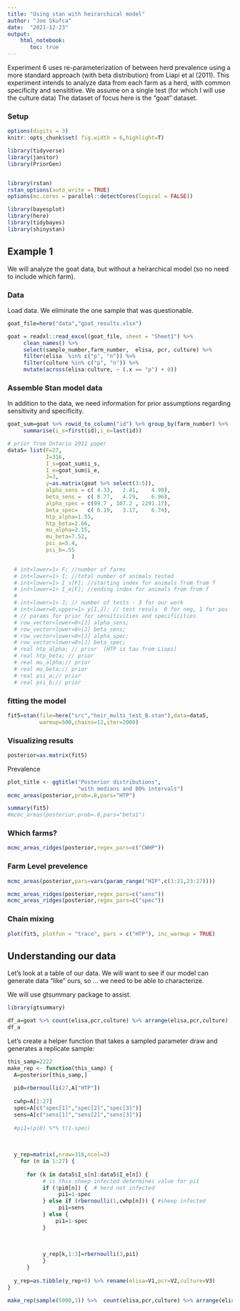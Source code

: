 ```yaml
---
title: "Using stan with heirarchical model"
author: "Joe Skufca"
date:  "2021-12-23"
output: 
    html_notebook:
       toc: true
---
```


Experiment 6 uses re-parameterization of between herd prevalence using a more standard approach (with beta distribution) from Liapi et al (2011). This experiment intends to analyze data from each farm as a herd, with common specificity and sensititive.  We assume on a single test (for which I will use the culture data)    The dataset of focus here is the "goat" dataset.

### Setup

```r
options(digits = 3)
knitr::opts_chunk$set( fig.width = 6,highlight=T)

library(tidyverse)
library(janitor)
library(PriorGen)


library(rstan)
rstan_options(auto_write = TRUE)
options(mc.cores = parallel::detectCores(logical = FALSE))

library(bayesplot)
library(here)
library(tidybayes)
library(shinystan)
```

## Example 1

We will analyze the goat data, but without a heirarchical model (so no need to include which farm).

### Data

Load data.  We eliminate the one sample that was questionable.


```r
goat_file=here("data","goat_results.xlsx")

goat = readxl::read_excel(goat_file, sheet = "Sheet1") %>%
     clean_names() %>%
     select(sample_number,farm_number,  elisa, pcr, culture) %>%
     filter(elisa  %in% c("p", "n")) %>%
     filter(culture %in% c("p", "n")) %>%
     mutate(across(elisa:culture, ~ (.x == "p") + 0)) 


```

### Assemble Stan model data

In addition to the data, we need information for prior assumptions regarding sensitivity and specificity.

```r
goat_sum=goat %>% rowid_to_column("id") %>% group_by(farm_number) %>%
     summarise(i_s=first(id),i_e=last(id))
```




```r
# prior from Ontario 2011 paper
data5= list(F=27,
            I=316,
            I_s=goat_sum$i_s,
            I_e=goat_sum$i_e,
            J=3,
            y=as.matrix(goat %>% select(3:5)),
            alpha_sens = c( 4.33,   2.41,    4.98),
            beta_sens =  c( 8.77,   4.29,    6.96),
            alpha_spec = c(99.7 , 107.2 , 2291.17),
            beta_spec=   c( 6.19,   3.17,    6.74),
            htp_alpha=1.55,
            htp_beta=2.66,
            mu_alpha=2.15,
            mu_beta=7.52,
            psi_a=5.4,
            psi_b=.55
                    )

  # int<lower=1> F; //number of farms
  # int<lower=1> I; //total number of animals tested
  # int<lower=1> I_s[F]; //starting index for animals from from f
  # int<lower=1> I_e[F]; //ending index for animals from from f
  # 
  # int<lower=1> J; // number of tests - 3 for our work
  # int<lower=0,upper=1> y[I,J]; // test resuls  0 for neg, 1 for pos
  # // params for prior for sensitivities and specificities
  # row_vector<lower=0>[J] alpha_sens;
  # row_vector<lower=0>[J] beta_sens;
  # row_vector<lower=0>[J] alpha_spec;
  # row_vector<lower=0>[J] beta_spec;
  # real htp_alpha; // prior  (HTP is tau from Liapi)
  # real htp_beta; // prior
  # real mu_alpha;// prior
  # real mu_beta;// prior
  # real psi_a;// prior
  # real psi_b;// prior
```


### fitting the model

```r
fit5=stan(file=here("src","heir_multi_test_B.stan"),data=data5,
          warmup=500,chains=12,iter=2000)
```

###  Visualizing results

```r
posterior=as.matrix(fit5)
```


Prevalence

```r
plot_title <- ggtitle("Posterior distributions",
                      "with medians and 80% intervals")
mcmc_areas(posterior,prob=.8,pars="HTP")


```

```r
summary(fit5)
#mcmc_areas(posterior,prob=.8,pars="beta1")
```

### Which farms?

```r
mcmc_areas_ridges(posterior,regex_pars=c("CWHP")) 
```
### Farm Level prevelence

```r
mcmc_areas(posterior,pars=vars(param_range("HIP",c(1:21,23:27))))
```
```r
mcmc_areas_ridges(posterior,regex_pars=c("sens"))
mcmc_areas_ridges(posterior,regex_pars=c("spec"))
```


### Chain mixing

```r
plot(fit5, plotfun = "trace", pars = c("HTP"), inc_warmup = TRUE)

```





## Understanding our data

Let's look at a table of our data.  We will want to see if our model can generate data "like" ours, so ... we need to be able to characterize.

We will use gtsummary package to assist.
```r
library(gtsummary)
```

```r
df_a=goat %>% count(elisa,pcr,culture) %>% arrange(elisa,pcr,culture)
df_a
```

Let's create a helper function that takes a sampled parameter draw and generates a replicate sample:

```r
this_samp=2222
make_rep <- function(this_samp) {
  A=posterior[this_samp,]
  
  pi0=rbernoulli(27,A["HTP"])
  
  cwhp=A[1:27]
  spec=A[c("spec[1]","spec[2]","spec[3]")]
  sens=A[c("sens[1]","sens[2]","sens[3]")]
  
  #pi1=(pi0) %*% t(1-spec) 
  
  
  
  y_rep=matrix(,nrow=316,ncol=3)
    for (n in 1:27) {
  
      for (k in data5$I_s[n]:data5$I_e[n]) {
           # is this sheep infected determines value for pi1
           if (!pi0[n]) {  # herd not infected
                pi1=1-spec
           } else if (rbernoulli(1,cwhp[n])) { #sheep infected
                pi1=sens
           } else {
               pi1=1-spec 
           }
           
           
           
           y_rep[k,1:3]=rbernoulli(3,pi1)
           }
      }
  
  y_rep=as.tibble(y_rep+0) %>% rename(elisa=V1,pcr=V2,culture=V3)
}
```

```r

make_rep(sample(5000,1)) %>%  count(elisa,pcr,culture) %>% arrange(elisa,pcr,culture)
```





